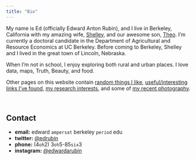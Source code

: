 ```yaml
---
title: "Bio"
---
```


My name is Ed (officially Edward Anton Rubin), and I live in Berkeley, California with my amazing wife, [Shelley](http://www.yourwritinghelper.com), and our awesome son, [Theo](http://teamrubin.us). I'm currently a doctoral candidate in the Department of Agricultural and Resource Economics at UC Berkeley. Before coming to Berkeley, Shelley and I lived in the great town of Lincoln, Nebraska.

When I'm not in school, I enjoy exploring both rural and urban places. I love data, maps, Truth, Beauty, and food.

Other pages on this website contain [random things I like](likes.html), [useful/interesting links I've found](links.html), [my research interests](researchinterests), and some of [my recent photography](https://instagram.com/edwardarubin/).

<br>

## Contact

- __email:__ edward `ampersat` berkeley `period` edu
- __twitter:__ [\@edrubin](https://twitter.com/edrubin)
- __phone:__ (4`oh`2) 3`oh`5-85`six`3
- __instagram:__ [\@edwardarubin](https://instagram.com/edwardarubin/)

